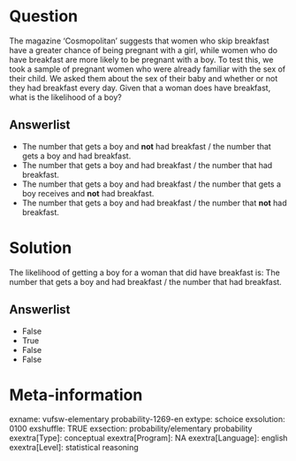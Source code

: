 Question
========
The magazine 'Cosmopolitan' suggests that women who skip breakfast have
a greater chance of being pregnant with a girl, while women who do have
breakfast are more likely to be pregnant with a boy. To test this, we
took a sample of pregnant women who were already familiar with the sex
of their child. We asked them about the sex of their baby and whether or
not they had breakfast every day. Given that a woman does have
breakfast, what is the likelihood of a boy?

Answerlist
----------
* The number that gets a boy and **not** had breakfast / the number that
  gets a boy and had breakfast.
* The number that gets a boy and had breakfast / the number that had
  breakfast.
* The number that gets a boy and had breakfast / the number that gets a
  boy receives and **not** had breakfast.
* The number that gets a boy and had breakfast / the number that **not**
  had breakfast.

Solution
========





The likelihood of getting a boy for a woman that did have breakfast is:
The number that gets a boy and had breakfast / the number that had
breakfast.



Answerlist
----------
* False
* True
* False
* False

Meta-information
================
exname: vufsw-elementary probability-1269-en
extype: schoice
exsolution: 0100
exshuffle: TRUE
exsection: probability/elementary probability
exextra[Type]: conceptual
exextra[Program]: NA
exextra[Language]: english
exextra[Level]: statistical reasoning

